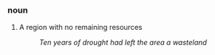=== noun ===

# A region with no remaining resources
#: ''Ten years of drought had left the area a wasteland''